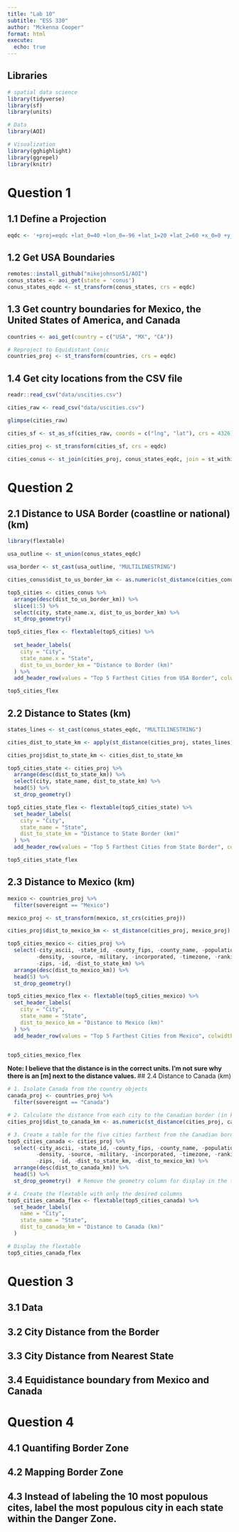 ```yaml
---
title: "Lab 10"
subtitle: "ESS 330"
author: "Mckenna Cooper"
format: html
execute: 
  echo: true
---
```

## Libraries
```r
# spatial data science
library(tidyverse)
library(sf)
library(units)

# Data
library(AOI)

# Visualization
library(gghighlight)
library(ggrepel)
library(knitr)
```

# Question 1

## 1.1 Define a Projection
```r
eqdc <- '+proj=eqdc +lat_0=40 +lon_0=-96 +lat_1=20 +lat_2=60 +x_0=0 +y_0=0 +datum=NAD83 +units=m +no_defs'
```

## 1.2 Get USA Boundaries
```r
remotes::install_github("mikejohnson51/AOI")
conus_states <- aoi_get(state = 'conus')
conus_states_eqdc <- st_transform(conus_states, crs = eqdc)
```

## 1.3 Get country boundaries for Mexico, the United States of America, and Canada
```r
countries <- aoi_get(country = c("USA", "MX", "CA"))

# Reproject to Equidistant Conic
countries_proj <- st_transform(countries, crs = eqdc)
```

## 1.4 Get city locations from the CSV file
```r
readr::read_csv("data/uscities.csv")

cities_raw <- read_csv("data/uscities.csv")

glimpse(cities_raw)
```
```r
cities_sf <- st_as_sf(cities_raw, coords = c("lng", "lat"), crs = 4326) 
```

```r

cities_proj <- st_transform(cities_sf, crs = eqdc)

cities_conus <- st_join(cities_proj, conus_states_eqdc, join = st_within, left = FALSE)

```

# Question 2

## 2.1 Distance to USA Border (coastline or national) (km)
```r
library(flextable)

usa_outline <- st_union(conus_states_eqdc)

usa_border <- st_cast(usa_outline, "MULTILINESTRING")

cities_conus$dist_to_us_border_km <- as.numeric(st_distance(cities_conus, usa_border)) / 1000

top5_cities <- cities_conus %>%
  arrange(desc(dist_to_us_border_km)) %>%
  slice(1:5) %>%
  select(city, state_name.x, dist_to_us_border_km) %>%
  st_drop_geometry()

top5_cities_flex <- flextable(top5_cities) %>%
  
  set_header_labels(
    city = "City",
    state_name.x = "State",
    dist_to_us_border_km = "Distance to Border (km)"
  ) %>%
  add_header_row(values = "Top 5 Farthest Cities from USA Border", colwidths = 3)

top5_cities_flex
```

## 2.2 Distance to States (km)
```r
states_lines <- st_cast(conus_states_eqdc, "MULTILINESTRING")

cities_dist_to_state_km <- apply(st_distance(cities_proj, states_lines), 1, min) / 1000

cities_proj$dist_to_state_km <- cities_dist_to_state_km

top5_cities_state <- cities_proj %>%
  arrange(desc(dist_to_state_km)) %>%
  select(city, state_name, dist_to_state_km) %>%
  head(5) %>%
  st_drop_geometry() 

top5_cities_state_flex <- flextable(top5_cities_state) %>%
  set_header_labels(
    city = "City",
    state_name = "State",
    dist_to_state_km = "Distance to State Border (km)"
  ) %>%
  add_header_row(values = "Top 5 Farthest Cities from State Border", colwidths = 3)

top5_cities_state_flex
```

## 2.3 Distance to Mexico (km)
```r
mexico <- countries_proj %>%
  filter(sovereignt == "Mexico")

mexico_proj <- st_transform(mexico, st_crs(cities_proj))

cities_proj$dist_to_mexico_km <- st_distance(cities_proj, mexico_proj) / 1000

top5_cities_mexico <- cities_proj %>%
  select(-city_ascii, -state_id, -county_fips, -county_name, -population, 
         -density, -source, -military, -incorporated, -timezone, -ranking, 
         -zips, -id, -dist_to_state_km) %>%
  arrange(desc(dist_to_mexico_km)) %>%
  head(5) %>%
  st_drop_geometry()

top5_cities_mexico_flex <- flextable(top5_cities_mexico) %>%
  set_header_labels(
    city = "City",
    state_name = "State",
    dist_to_mexico_km = "Distance to Mexico (km)"
  ) %>%
  add_header_row(values = "Top 5 Farthest Cities from Mexico", colwidths = 3)


top5_cities_mexico_flex
```
**Note: I believe that the distance is in the correct units. I'm not sure why there is an [m] next to the distance values. **
## 2.4 Distance to Canada (km)
```r
# 1. Isolate Canada from the country objects
canada_proj <- countries_proj %>%
  filter(sovereignt == "Canada")

# 2. Calculate the distance from each city to the Canadian border (in kilometers)
cities_proj$dist_to_canada_km <- as.numeric(st_distance(cities_proj, canada_proj)) / 1000

# 3. Create a table for the five cities farthest from the Canadian border
top5_cities_canada <- cities_proj %>%
  select(-city_ascii, -state_id, -county_fips, -county_name, -population, 
         -density, -source, -military, -incorporated, -timezone, -ranking, 
         -zips, -id, -dist_to_state_km, -dist_to_mexico_km) %>%
  arrange(desc(dist_to_canada_km)) %>%
  head(5) %>%
  st_drop_geometry()  # Remove the geometry column for display in the table

# 4. Create the flextable with only the desired columns
top5_cities_canada_flex <- flextable(top5_cities_canada) %>%
  set_header_labels(
    name = "City",
    state_name = "State",
    dist_to_canada_km = "Distance to Canada (km)"
  )

# Display the flextable
top5_cities_canada_flex

```

# Question 3
## 3.1 Data
## 3.2 City Distance from the Border
## 3.3 City Distance from Nearest State
## 3.4 Equidistance boundary from Mexico and Canada
# Question 4
## 4.1 Quantifing Border Zone
## 4.2 Mapping Border Zone
## 4.3 Instead of labeling the 10 most populous cites, label the most populous city in each state within the Danger Zone.

